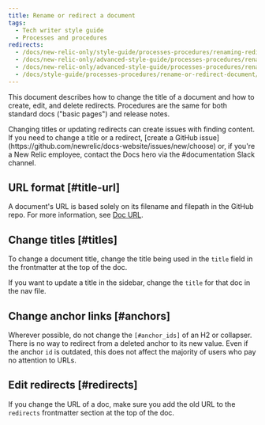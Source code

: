```yaml
---
title: Rename or redirect a document
tags:
  - Tech writer style guide
  - Processes and procedures
redirects:
  - /docs/new-relic-only/style-guide/processes-procedures/renaming-redirecting-document
  - /docs/new-relic-only/advanced-style-guide/processes-procedures/renaming-redirecting-document
  - /docs/new-relic-only/advanced-style-guide/processes-procedures/rename-redirect-document
  - /docs/style-guide/processes-procedures/rename-or-redirect-document/
---
```


This document describes how to change the title of a document and how to create, edit, and delete redirects. Procedures are the same for both standard docs ("basic pages") and release notes.

<Callout variant="caution">
  Changing titles or updating redirects can create issues with finding content. If you need to change a title or a redirect, [create a GitHub issue](https://github.com/newrelic/docs-website/issues/new/choose) or, if you're a New Relic employee, contact the Docs hero via the #documentation Slack channel.
</Callout>

## URL format [#title-url]

A document's URL is based solely on its filename and filepath in the GitHub repo. For more information, see [Doc URL](/docs/style-guide/processes-procedures/understand-edit-docs-site-structure#doc-url).

## Change titles [#titles]

To change a document title, change the title being used in the `title` field in the frontmatter at the top of the doc.

If you want to update a title in the sidebar, change the `title` for that doc in the nav file.

## Change anchor links [#anchors]

Wherever possible, do not change the `[#anchor_ids]` of an H2 or collapser. There is no way to redirect from a deleted anchor to its new value. Even if the anchor `id` is outdated, this does not affect the majority of users who pay no attention to URLs.

## Edit redirects [#redirects]

If you change the URL of a doc, make sure you add the old URL to the `redirects` frontmatter section at the top of the doc.
